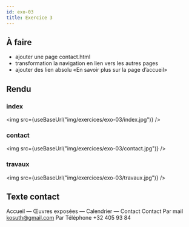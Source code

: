 ```yaml
---
id: exo-03
title: Exercice 3
---
```



## À faire

- ajouter une page contact.html
- transformation la navigation en lien vers les autres pages
- ajouter des lien absolu «En savoir plus sur la page d’accueil»

## Rendu

### index

<img src={useBaseUrl("img/exercices/exo-03/index.jpg")} />

### contact

<img src={useBaseUrl("img/exercices/exo-03/contact.jpg")} />

### travaux

<img src={useBaseUrl("img/exercices/exo-03/travaux.jpg")} />

## Texte contact

Accueil — Œuvres exposées — Calendrier — Contact
Contact
Par mail
kosuth@gmail.com
Par Téléphone
+32 405 93 84
